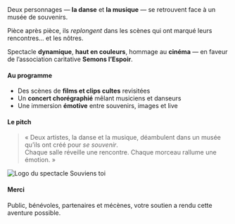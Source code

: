 <Callout>
Deux personnages — <strong>la danse</strong> et <strong>la musique</strong> — se retrouvent face à un musée de souvenirs.

Pièce après pièce, ils <em>replongent</em> dans les scènes qui ont marqué leurs rencontres… et les nôtres.

Spectacle <strong>dynamique</strong>, <strong>haut en couleurs</strong>, hommage au <strong>cinéma</strong> — en faveur de l’association caritative <strong>Semons l’Espoir</strong>.
</Callout>

#### Au programme
- Des scènes de <strong>films et clips cultes</strong> revisitées
- Un <strong>concert chorégraphié</strong> mêlant musiciens et danseurs
- Une immersion <strong>émotive</strong> entre souvenirs, images et live

#### Le pitch
> « Deux artistes, la danse et la musique, déambulent dans un musée qu’ils ont créé pour <em>se souvenir</em>.  
> Chaque salle réveille une rencontre. Chaque morceau rallume une émotion. »

<img src="/images/events/souviens-toi/Souviens-toi.png" alt="Logo du spectacle Souviens toi" className="mx-auto my-6 w-2/3 max-w-md cover-shadow" />

#### Merci
Public, bénévoles, partenaires et mécènes, votre soutien a rendu cette aventure possible.
